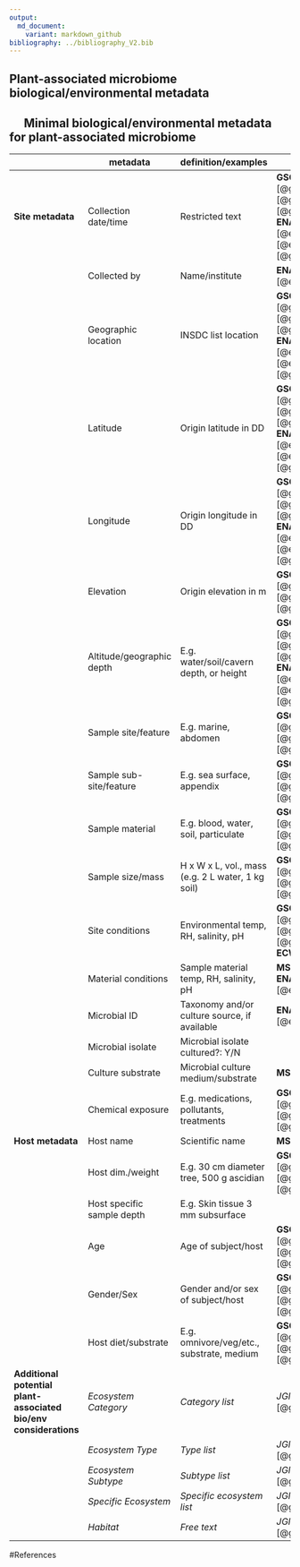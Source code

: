 ```yaml
---
output:
  md_document:
    variant: markdown_github
bibliography: ../bibliography_V2.bib
---
```


## Plant-associated microbiome biological/environmental metadata
## &emsp; Minimal biological/environmental metadata for plant-associated microbiome
||**metadata**| **definition/examples** | **source** |
|-|----------|-------------------------|------------|
|**Site metadata**|Collection date/time|Restricted text|**GSC MIxS/MIMS** [@gsc_agriculture_mims], [@gsc_symbiont_assoc_mims], [@gsc_plant_assoc_mims], **ENA/GSC checklists** [@ena_marine_microalgae], [@ena_tara_oceans], [@gsc_mixs_water]|
||Collected by|Name/institute|**ENA/GSC MMC Checklist** [@ena_marine_microalgae]|
||Geographic location|INSDC list location|**GSC MIxS/MIMS** [@gsc_agriculture_mims], [@gsc_symbiont_assoc_mims], [@gsc_plant_assoc_mims], **ENA/GSC checklists** [@ena_marine_microalgae], [@ena_tara_oceans], [@gsc_mixs_water]|
||Latitude|Origin latitude in DD|**GSC MIxS/MIMS** [@gsc_agriculture_mims], [@gsc_symbiont_assoc_mims], [@gsc_plant_assoc_mims], **ENA/GSC checklists** [@ena_marine_microalgae], [@ena_tara_oceans], [@gsc_mixs_water]|
||Longitude|Origin longitude in DD|**GSC MIxS/MIMS** [@gsc_agriculture_mims], [@gsc_symbiont_assoc_mims], [@gsc_plant_assoc_mims], **ENA/GSC checklists** [@ena_marine_microalgae], [@ena_tara_oceans], [@gsc_mixs_water]|
||Elevation|Origin elevation in m|**GSC MIxS/MIMS** [@gsc_agriculture_mims], [@gsc_symbiont_assoc_mims], [@gsc_plant_assoc_mims]|
||Altitude/geographic depth|E.g. water/soil/cavern depth, or height|**GSC MIxS/MIMS** [@gsc_agriculture_mims], [@gsc_symbiont_assoc_mims], [@gsc_plant_assoc_mims], **ENA/GSC checklists** [@ena_marine_microalgae], [@ena_tara_oceans], [@gsc_mixs_water]|
||Sample site/feature|E.g. marine, abdomen|**GSC MIxS/MIMS** [@gsc_agriculture_mims], [@gsc_symbiont_assoc_mims], [@gsc_plant_assoc_mims]|
||Sample sub-site/feature|E.g. sea surface, appendix|**GSC MIxS/MIMS** [@gsc_agriculture_mims], [@gsc_symbiont_assoc_mims], [@gsc_plant_assoc_mims]|
||Sample material|E.g. blood, water, soil, particulate|**GSC MIxS/MIMS** [@gsc_agriculture_mims], [@gsc_symbiont_assoc_mims], [@gsc_plant_assoc_mims]|
||Sample size/mass|H x W x L, vol., mass (e.g. 2 L water, 1 kg soil)|**GSC MIxS/MIMS** [@gsc_agriculture_mims], [@gsc_symbiont_assoc_mims], [@gsc_plant_assoc_mims]|
||Site conditions|Environmental temp, RH, salinity, pH|**GSC MIxS/MIMS** [@gsc_agriculture_mims], [@gsc_symbiont_assoc_mims], [@gsc_plant_assoc_mims], **MSI-ECWSG** [@morrison2007]|
||Material conditions|Sample material temp, RH, salinity, pH|**MSI-ECWSG** [@morrison2007], **ENA/GSC TO Checklist** [@ena_tara_oceans]|
||Microbial ID|Taxonomy and/or culture source, if available|**ENA/GSC MMC Checklist** [@ena_marine_microalgae]|
||Microbial isolate|Microbial isolate cultured?: Y/N||
||Culture substrate|Microbial culture medium/substrate|**MSI-ECWSG** [@morrison2007]|
||Chemical exposure|E.g. medications, pollutants, treatments|**GSC MIxS/MIMS** [@gsc_agriculture_mims], [@gsc_symbiont_assoc_mims], [@gsc_plant_assoc_mims]|
|**Host metadata**|Host name|Scientific name|**MSI-ECWSG** [@morrison2007]|
||Host dim./weight|E.g. 30 cm diameter tree, 500 g ascidian|**GSC MIxS/MIMS** [@gsc_agriculture_mims], [@gsc_symbiont_assoc_mims], [@gsc_plant_assoc_mims]|
||Host specific sample depth| E.g. Skin tissue 3 mm subsurface||
||Age|Age of subject/host|**GSC MIxS/MIMS** [@gsc_agriculture_mims], [@gsc_symbiont_assoc_mims], [@gsc_plant_assoc_mims]|
||Gender/Sex|Gender and/or sex of subject/host|**GSC MIxS/MIMS** [@gsc_agriculture_mims], [@gsc_symbiont_assoc_mims], [@gsc_plant_assoc_mims]|
||Host diet/substrate|E.g. omnivore/veg/etc., substrate, medium|**GSC MIxS/MIMS** [@gsc_agriculture_mims], [@gsc_symbiont_assoc_mims], [@gsc_plant_assoc_mims]|
|**Additional potential plant-associated bio/env considerations**|*Ecosystem Category*|*Category list*|*JGI GOLD* [@gold_ecosystem_classification]|
||*Ecosystem Type*|*Type list*|*JGI GOLD* [@gold_ecosystem_classification]|
||*Ecosystem Subtype*|*Subtype list*|*JGI GOLD* [@gold_ecosystem_classification]|
||*Specific Ecosystem*|*Specific ecosystem list*|*JGI GOLD* [@gold_ecosystem_classification]|
||*Habitat*|*Free text*|*JGI GOLD* [@gold_ecosystem_classification]|

#References